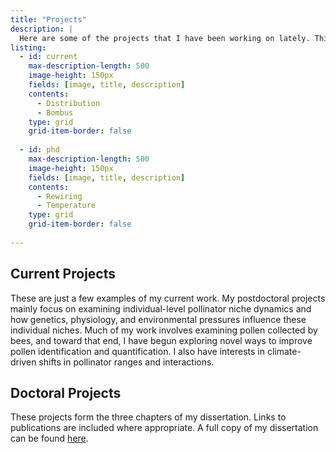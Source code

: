 ```yaml
---
title: "Projects"
description: |
  Here are some of the projects that I have been working on lately. This page is under construction.
listing:
  - id: current
    max-description-length: 500
    image-height: 150px
    fields: [image, title, description]
    contents: 
      - Distribution
      - Bombus
    type: grid
    grid-item-border: false
  
  - id: phd
    max-description-length: 500
    image-height: 150px
    fields: [image, title, description]
    contents: 
      - Rewiring
      - Temperature
    type: grid
    grid-item-border: false
    
---
```


## Current Projects

These are just a few examples of my current work. My postdoctoral projects mainly focus on examining individual-level pollinator niche dynamics and how genetics, physiology, and environmental pressures influence these individual niches. Much of my work involves examining pollen collected by bees, and toward that end, I have begun exploring novel ways to improve pollen identification and quantification. I also have interests in climate-driven shifts in pollinator ranges and interactions.

::: {#current}
:::

## Doctoral Projects

These projects form the three chapters of my dissertation. Links to publications are included where appropriate. A full copy of my dissertation can be found [here](https://digital.lib.washington.edu/researchworks/bitstream/handle/1773/50709/Arrowsmith_washington_0250E_26069.pdf?sequence=1).

::: {#phd}
:::





